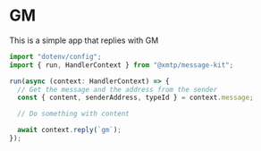 # GM

This is a simple app that replies with GM

```jsx [src/index.ts]
import "dotenv/config";
import { run, HandlerContext } from "@xmtp/message-kit";

run(async (context: HandlerContext) => {
  // Get the message and the address from the sender
  const { content, senderAddress, typeId } = context.message;

  // Do something with content

  await context.reply(`gm`);
});
```
